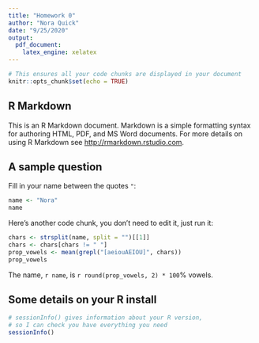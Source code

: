```yaml
---
title: "Homework 0"
author: "Nora Quick"
date: "9/25/2020"
output:
  pdf_document:
    latex_engine: xelatex
---
```


```r
# This ensures all your code chunks are displayed in your document
knitr::opts_chunk$set(echo = TRUE)
```

## R Markdown

This is an R Markdown document. Markdown is a simple formatting syntax for authoring HTML, PDF, and MS Word documents. For more details on using R Markdown see <http://rmarkdown.rstudio.com>.

## A sample question

Fill in your name between the quotes `"`:
```r
name <- "Nora"
name
```

Here's another code chunk, you don't need to edit it, just run it:
```r
chars <- strsplit(name, split = "")[[1]]
chars <- chars[chars != " "]
prop_vowels <- mean(grepl("[aeiouAEIOU]", chars))
prop_vowels
```

The name, `r name`, is `r round(prop_vowels, 2) * 100`% vowels.

## Some details on your R install

```r
# sessionInfo() gives information about your R version,
# so I can check you have everything you need
sessionInfo()
```

